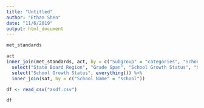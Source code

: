 ```yaml
---
title: "Untitled"
author: "Ethan Shen"
date: "11/6/2019"
output: html_document
---
```


```r
met_standards

```

```r
act
inner_join(met_standards, act, by = c("Subgroup" = "categories", "School Code" = "schoolCode", "School Name" = "school", "District Name" = "district", "Grade Span" = "grades")) %>%
  select("State Board Region", "Grade Span", "School Growth Status", "School Growth Index Score", "benchmarkPercent", "Subgroup", "School Name") %>%
  select("School Growth Status", everything()) %>%
  inner_join(sat, by = c("School Name" = "school"))
```

```r
df <- read_csv("asdf.csv")

df
```

